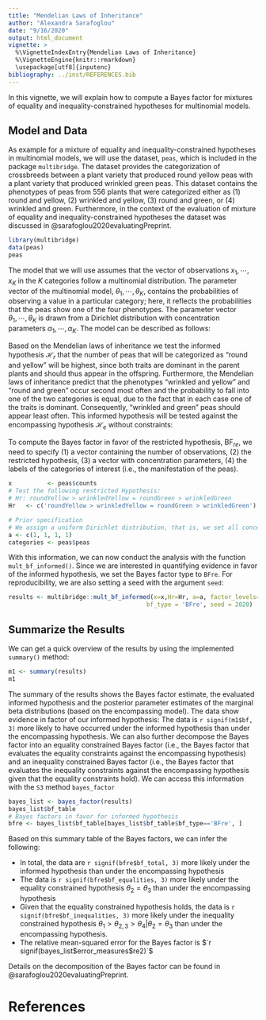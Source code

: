 ```yaml
---
title: "Mendelian Laws of Inheritance"
author: "Alexandra Sarafoglou"
date: "9/16/2020"
output: html_document
vignette: >
  %\VignetteIndexEntry{Mendelian Laws of Inheritance}
  %\VignetteEngine{knitr::rmarkdown}
  \usepackage[utf8]{inputenc}
bibliography: ../inst/REFERENCES.bib
---
```


In this vignette, we will explain how to compute a Bayes factor for mixtures of equality and inequality-constrained hypotheses for multinomial models. 

## Model and Data

As example for a mixture of equality and inequality-constrained hypotheses in multinomial models, we will use the dataset, `peas`, which is included in the package `multibridge`. The dataset provides the categorization of crossbreeds between a plant variety that produced round yellow peas with a plant variety that produced wrinkled green peas. This dataset contains the phenotypes of peas from 556 plants that were categorized either as (1) round and yellow, (2) wrinkled and yellow, (3) round and green, or (4) wrinkled and green. Furthermore, in the context of the evaluation of mixture of equality and inequality-constrained hypotheses the dataset was discussed in @sarafoglou2020evaluatingPreprint. 

```r
library(multibridge)
data(peas)
peas
```

The model that we will use assumes that the vector of observations $x_1, \cdots, x_K$ in the $K$ categories follow a multinomial distribution. The parameter vector of the multinomial model, $\theta_1, \cdots, \theta_K$, contains the probabilities of observing a value in a particular category; here, it reflects the probabilities that the peas show one of the four phenotypes. The parameter vector $\theta_1, \cdots, \theta_K$ is drawn from a Dirichlet distribution with concentration parameters $\alpha_1, \cdots, \alpha_K$. The model can be described as follows:

\begin{align}
  x_1, \cdots, x_K &\sim \text{Multinomial}(\sum_{k = 1}^K x_k, \theta_1, \cdots, \theta_K) \\
  \theta_1, \cdots, \theta_K &\sim \text{Dirichlet}(\alpha_1, \cdots, \alpha_K) \\
\end{align}

Based on the Mendelian laws of inheritance we test the informed hypothesis $\mathcal{H}_r$ that the number of peas that will be categorized as "round and yellow" will be highest, since both traits are dominant in the parent plants and should thus appear in the offspring. Furthermore, the Mendelian laws of inheritance predict that the phenotypes "wrinkled and yellow" and "round and green" occur second most often and the probability to fall into one of the two categories is equal, due to the fact that in each case one of the traits is dominant. Consequently, "wrinkled and green" peas should appear least often. This informed hypothesis will be tested against the encompassing hypothesis $\mathcal{H}_e$ without constraints:

\begin{align*}
    \mathcal{H}_m &: \theta_{1} > \theta_{2} = \theta_{3} > \theta_{4} \\
    \mathcal{H}_e &: \theta_1, \theta_2,  \theta_{3}, \theta_{4}.
\end{align*}

To compute the Bayes factor in favor of the restricted hypothesis, $\text{BF}_{re}$, we need to specify 
(1) a vector containing the number of observations, (2) the restricted hypothesis,
(3) a vector with concentration parameters, 
(4) the labels of the categories of interest (i.e., the manifestation of the peas). 

```r
x          <- peas$counts
# Test the following restricted Hypothesis:
# Hr: roundYellow > wrinkledYellow = roundGreen > wrinkledGreen
Hr   <- c('roundYellow > wrinkledYellow = roundGreen > wrinkledGreen')

# Prior specification 
# We assign a uniform Dirichlet distribution, that is, we set all concentration parameters to 1
a <- c(1, 1, 1, 1)
categories <- peas$peas
```

With this information, we can now conduct the analysis with the function `mult_bf_informed()`. 
Since we are interested in quantifying evidence in favor of the informed hypothesis, 
we set the Bayes factor type to `BFre`. 
For reproducibility, we are also setting a seed with the argument `seed`:

```r
results <- multibridge::mult_bf_informed(x=x,Hr=Hr, a=a, factor_levels=categories, 
                                       bf_type = 'BFre', seed = 2020)
```

## Summarize the Results

We can get a quick overview of the results by using the implemented `summary()` method:

```r
m1 <- summary(results)
m1
```

The summary of the results shows the Bayes factor estimate, the evaluated informed hypothesis and the posterior parameter estimates of the marginal beta distributions (based on the 
encompassing model). The data show evidence in factor of our informed hypothesis:
The data is `r signif(m1$bf, 3)` more likely to have occurred under the 
informed hypothesis than under the encompassing hypothesis. We can also further 
decompose the Bayes factor into an equality constrained Bayes factor (i.e., 
the Bayes factor that evaluates the equality constraints against the encompassing
hypothesis) and an inequality constrained Bayes factor (i.e., the Bayes factor 
that evaluates the inequality constraints against the encompassing hypothesis
given that the equality constraints hold). We can access this information with 
the `S3` method `bayes_factor`

```r
bayes_list <- bayes_factor(results)
bayes_list$bf_table
# Bayes factors in favor for informed hypothesis
bfre <- bayes_list$bf_table[bayes_list$bf_table$bf_type=='BFre', ]
```

Based on this summary table of the Bayes factors, we can infer the following:

  - In total, the data are `r signif(bfre$bf_total, 3)` more likely under the informed 
  hypothesis than under the encompassing hypothesis
  - The data is `r signif(bfre$bf_equalities, 3)` more likely under the equality 
  constrained hypothesis $\theta_{2} = \theta_{3}$ than under the encompassing hypothesis
  - Given that the equality constrained hypothesis holds, the data is `r signif(bfre$bf_inequalities, 3)` more likely under the inequality constrained hypothesis $\theta_{1} > \theta_{2,3} > \theta_{4} | \theta_{2} = \theta_{3}$ than under the encompassing hypothesis.
 - The relative mean-squared error for the Bayes factor is $`r signif(bayes_list$error_measures$re2)`$
  
Details on the decomposition of the Bayes factor can be found in @sarafoglou2020evaluatingPreprint.

# References